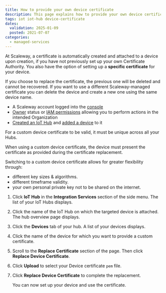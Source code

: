 ```yaml
---
title: How to provide your own device certificate
description: This page explains how to provide your own device certificate
tags: iot iot-hub device-certificate
dates:
  validation: 2025-01-09
  posted: 2021-07-07
categories:
  - managed-services
---
```



At Scaleway, a certificate is automatically created and attached to a device upon creation, if you have not previously set up your own Certificate Authority. You also have the option of setting up a **specific certificate** for your device.

<Message type="important">
  If you choose to replace the certificate, the previous one will be deleted and cannot be recovered.
  If you want to use a different Scaleway-managed certificate you can delete the device and create a new one using the same device name.
</Message>

<Requirements />

- A Scaleway account logged into the [console](https://console.scaleway.com)
- [Owner](/iam/concepts/#owner) status or [IAM permissions](/iam/concepts/#permission) allowing you to perform actions in the intended Organization
- [Created an IoT Hub](/iot-hub/how-to/create-hub/) and [added a device](/iot-hub/how-to/add-device/) to it

<Message type="important">
  For a custom device certificate to be valid, it must be unique across all your Hubs.
</Message>

When using a custom device certificate, the device must present the certificate as provided during the certificate replacement.

Switching to a custom device certificate allows for greater flexibility through:

- different key sizes & algorithms.
- different timeframe validity.
- your own personal private key not to be shared on the internet.

1. Click **IoT Hub** in the **Integration Services** section of the side menu. The list of your IoT Hubs displays.
2. Click the name of the IoT Hub on which the targeted device is attached. The hub overview page displays.
3. Click the **Devices** tab of your hub. A list of your devices displays.
4. Click the name of the device for which you want to provide a custom certificate.
5. Scroll to the **Replace Certificate** section of the page. Then click **Replace Device Certificate**.
6. Click **Upload** to select your Device certificate `pem` file.
7. Click **Replace Device Certificate** to complete the replacement.

    You can now set up your device and use the certificate.


